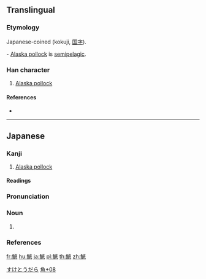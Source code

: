 {{character info/new}}
==Translingual==

===Etymology===
Japanese-coined (kokuji, [[国字]]).

{{Han compound|魚|底|c1=s|c2=s|t1=fish|t2=bottom|ls=ic}} - [[Alaska pollock]] is [[semipelagic]].

===Han character===
{{Han char|rn=195|rad=魚|as=08|sn=19|four=|canj=NFIHI,NFIHM|ids=⿰魚底}}

# [[Alaska pollock]]

====References====
* {{Han ref|kx=1473.271|hdz=74698.091|uh=9BF3}}

----

==Japanese==

===Kanji===
{{ja-kanji|grade=|rs=魚08}}

# [[Alaska pollock]]

====Readings====
{{ja-readings|kun=[[すけとうだら]] (suketōdara)}}

{{wikipedia|lang=ja}}
{{ja-kanjitab|すけとうだら|yomi=k}}

===Pronunciation===
{{ja-pron|yomi=k|すけとうだら|acc=5|acc_ref=DJR|acc2=3|acc2_ref=DJR}}

===Noun===
{{ja-noun|すけとうだら|スケトウダラ}}

# {{alternative form of|介党鱈|lang=ja}}

===References===
<references/>

[[Category:ja:Gadiforms|すけとうだら]]

[[Category:Japanese-only CJKV Characters|魚+08]]

[[fr:鯳]]
[[hu:鯳]]
[[ja:鯳]]
[[pl:鯳]]
[[th:鯳]]
[[zh:鯳]]